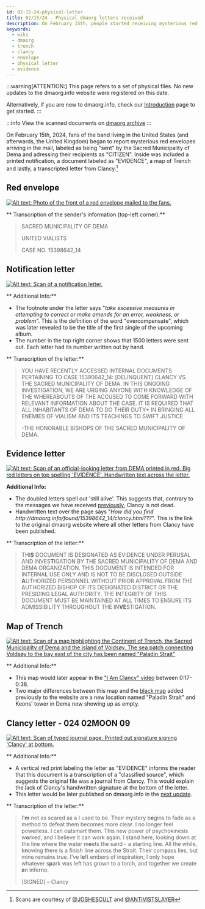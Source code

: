 ```yaml
---
id: 02-15-24-physical-letter
title: 02/15/24 - Physical dmaorg letters received
description: On February 15th, people started receiving mysterious red envelopes with a printed out Clancy letter.
keywords:
  - wiki
  - dmaorg
  - trench
  - clancy
  - envelope
  - physical letter
  - evidence
---
```


:::warning[ATTENTION:]
This page refers to a set of physical files. No new updates to the dmaorg.info website were registered on this date.

Alternatively, if you are new to dmaorg.info, check our [Introduction](https://www.twentyonepilots.wiki/docs/trench) page to get started.
:::

:::info
View the scanned documents on [dmaorg archive](https://www.dmaorg.site/physical_letter/index.html)
:::

On February 15th, 2024, fans of the band living in the United States (and afterwards, the United Kingdom) began to report mysterious red envelopes arriving in the mail, labeled as being "sent" by the Sacred Municipality of Dema and adressing their recipients as "CITIZEN". Inside was included a printed notification, a document labeled as "EVIDENCE", a map of Trench and lastly, a transcripted letter from Clancy.[^1]

## Red envelope

[![Alt text: Photo of the front of a red envelope mailed to the fans.](./assets/envelope.png)](./assets/envelope.png)

** Transcription of the sender's information (top-left corner):**
> SACRED MUNICIPALITY OF DEMA
>
> UNITED VIALISTS
>
> CASE NO. 15398642_14

## Notification letter

[![Alt text: Scan of a notification letter.](./assets/physical1.jpeg)](./assets/physical1.jpeg)

** Additional Info:**
- The footnote under the letter says "*take excessive measures in attempting to correct or make amends for an error, weakness, or problem*". This is the definition of the word "overcompensate", which was later revealed to be the title of the first single of the upcoming album.
- The number in the top right corner shows that 1500 letters were sent out. Each letter had its number written out by hand.

** Transcription of the letter:**

> YOU HAVE RECENTLY ACCESSED INTERNAL DOCUMENTS PERTAINING TO CASE 15390642_14: [DELINQUENT] CLANCY VS. THE SACRED MUNICIPALITY OF DEMA.
 IN THIS ONGOING INVESTIGATION, WE ARE URGING ANYONE WITH KNOWLEDGE OF THE WHEREABOUTS OF THE ACCUSED TO COME FORWARD WITH RELEVANT INFORMATION ABOUT THE CASE. IT IS REQUIRED THAT ALL INHABITANTS OF DEMA TO DO THEIR DUTY* IN BRINGING ALL ENEMIES OF VIALISM AND ITS TEACHINGS TO SWIFT JUSTICE
>
> -THE HONORABLE BISHOPS OF THE SACRED MUNICIPALITY OF DEMA.

## Evidence letter

[![Alt text: Scan of an official-looking letter from DEMA printed in red. Big red letters on top spelling 'EVIDENCE'. Handwritten text across the letter. ](./assets/physical2.jpeg)](./assets/physical2.jpeg)

**Additional Info:**
- The doubled letters spell out 'still alive'. This suggests that, contrary to the messages we have received [previously](./scaledandicy/clancy-is-dead.mdx), Clancy is not dead.
- Handwritten text over the page says "*How did you find http://dmaorg<span>.</span>info/found/15398642_14/clancy.html???*". This is the link to the original dmaorg website where all other letters from Clancy have been published.

** Transcription of the letter:**

> THI<b>S</b> DOCUMENT IS DESIGNATED AS EVIDENCE UNDER PERUSAL AND INVES<b>T</b>IGATION BY THE SACRED MUNICIPAL<b>I</b>TY OF DEMA AND DEMA ORGANIZATION. THIS DOCUMENT IS INTENDED FOR INTERNA<b>L</b> USE ONLY AND IS NOT TO BE DISC<b>L</b>OSED OUTSIDE <b>A</b>UTHORIZED PERSONNEL WITHOUT PRIOR APPROVAL FROM THE AUTHORIZED BISHOP OF ITS DESIGNATED DISTRICT OR THE PRESIDING <b>L</b>EGAL AUTHORITY. THE <b>I</b>NTEGRITY OF THIS DOCUMENT MUST BE MAINTAINED AT ALL TIMES TO ENSURE ITS ADMISSIBILITY THROUGHOUT THE IN<b>VE</b>STIGATION.

## Map of Trench

[![Alt text: Scan of a map highlighting the Continent of Trench, the Sacred Municipality of Dema and the island of Voldsøy. The sea patch connecting Voldsøy to the bay east of the city has been named "Paladin Strait"](./assets/physical3.jpeg)](./assets/physical3.jpeg)

** Additional Info:**
- This map would later appear in the ["I Am Clancy" video](https://www.youtube.com/watch?v=ozlHHR_eSxc) between 0:17-0:38.
- Two major differences between this map and the [black map](./scaledandicy/03-16-22-dmaorg-unterminated-trench-map-added#022-03moon-16) added previously to the website are a new location named "Paladin Strait" and Keons' tower in Dema now showing up as empty.

## Clancy letter - 024 02MOON 09

[![Alt text: Scan of typed journal page. Printed out signature signing 'Clancy' at bottom.](./assets/physical4.jpeg)](./assets/physical4.jpeg)

** Additional Info:**
- A vertical red print labeling the letter as "EVIDENCE" informs the reader that this document is a transcription of a "classified source", which suggests the original file was a journal from Clancy. This would explain the lack of Clancy's handwritten signature at the bottom of the letter.
- This letter would be later published on dmaorg.info in the [next update](./clancy/02-28-24-mailed-letter-added-fifth-and-sixth-journals-added#024-02moon-09).

** Transcription of the letter:**

> I'<b>m</b> not as scared as a I used to be. Their mystery b<b>e</b>gins to fade as a method to defeat them becomes more clea<b>r</b>. I no longer feel powerless. I can o<b>u</b>tsmart them. This new power of psychokinesis w<b>o</b>rked, and I believe it can work again. I stand here, look<b>i</b>ng down at the line where the water m<b>e</b>ets the sand - a starting line. All the while, k<b>n</b>owing there is a finish Iine across the Strait. Their com<b>p</b>ass lies, but mine remains true. I've l<b>e</b>ft embers of inspiration, I only hope whatever s<b>p</b>ark was left has grown to a torch, and together we create <b>a</b>n inferno. 
>
> [SIGNED] – Clancy




[^1]:Scans are courtesy of [@JOSHESCULT](https://twitter.com/joshescult/status/1758225848266641704) and [@ANTIVISTSLAYER](https://twitter.com/ANTIVISTSLAYER/status/1758322097980350868)
